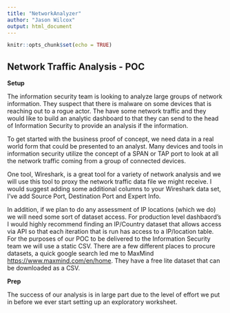 ```yaml
---
title: "NetworkAnalyzer"
author: "Jason Wilcox"
output: html_document
---
```


```r
knitr::opts_chunk$set(echo = TRUE)
```

## Network Traffic Analysis - POC

**Setup**

The information security team is looking to analyze large groups of network information.  They suspect that there is malware on some devices that is reaching out to a rogue actor.  The have some network traffic and they would like to build an analytic dashboard to that they can send to the head of Information Security to provide an analysis if the information.

To get started with the business proof of concept, we need data in a real world form that could be presented to an analyst.  Many devices and tools in information security utilize the concept of a SPAN or TAP port to look at all the network traffic coming from a group of connected devices.  

One tool, Wireshark, is a great tool for a variety of network analysis and we will use this tool to proxy the network traffic data file we might receive.  I would suggest adding some additional columns to your Wireshark data set, I’ve add Source Port, Destination Port and Expert Info.

In addition, if we plan to do any assessment of IP locations (which we do) we will need some sort of dataset access.  For production level dashbaord's I would highly recommend finding an IP/Country dataset that allows access via API so that each iteration that is run has access to a IP/location table.  For the purposes of our POC to be delivered to the Information Security team we will use a static CSV.  There are a few different places to procure datasets, a quick google search led me to MaxMind <https://www.maxmind.com/en/home>.  They have a free lite dataset that can be downloaded as a CSV.


**Prep**

The success of our analysis is in large part due to the level of effort we put in before we ever start setting up an exploratory worksheet.  
